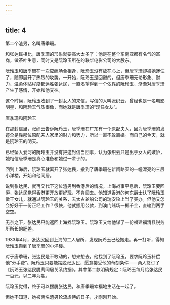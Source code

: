 ```yaml
---
---
---
```

title: 4
---



第二个渣男，名叫唐季珊。

和张达民相比，唐季珊的形象就要高大太多了：他是在整个东南亚都有名气的富商，做茶叶生意，同时又是阮玲玉所在的联华电影公司的大股东。

阮玲玉和唐季珊在一次应酬场合相逢，阮玲玉没有放在心上，但唐季珊却被她迷住了，随即展开了热烈的攻势。一开始，阮玲玉是回避的，但唐季珊无论形象、财力、温柔体贴程度都远胜张达民，一直渴望得到一个依靠的阮玲玉，渐渐对唐季珊产生了感情，开始和他交往。

这个时候，阮玲玉收到了一封女人的来信。写信的人叫张织云，曾经也是一名电影明星，和阮玲玉气质很像，而她就是唐季珊的“现任女友”。

唐季珊和阮玲玉



在那封信里，张织云告诉阮玲玉，唐季珊在广东有一个原配夫人，因为唐季珊的发迹全是靠那位原配夫人家里的财力和势力，所以一直不敢离婚。而自己的今天，就是阮玲玉的明天。

已经坠入爱河的阮玲玉并没有把这封信当回事，认为张织云只是出于女人的嫉妒，她相信唐季珊是真心准备和她过一辈子的。

回到上海后，阮玲玉就离开了张达民，搬到了唐季珊在新闸路买的一幢漂亮的三层小洋楼，开始和他同居。

说到张达民，就再交代下这位渣男到香港后的情况。上海战事平息后，阮玲玉要回沪，张达民觉得香港更开放更好玩，不肯回去。他知道香港的何东爵士认了阮玲玉做干女儿，就通过阮玲玉的关系，去太古轮船公司的瑞安轮上当了买办。但他又怎会好好干一份正经工作？很快，他就挪用公款，到澳门赌场一掷千金，直输到两手空空。

无奈之下，张达民只能返回上海找阮玲玉。阮玲玉又给他谋了一份福建福清县税务所所长的肥差。

1933年4月，张达民回到上海的二人居所，发现阮玲玉已经搬走。再一打听，得知阮玲玉搬到了唐季珊的小洋楼。

对于唐季珊，张达民是不敢动的，想来想去，他找到了阮玲玉，要求阮玲玉补偿他“分手费”。阮玲玉只要能摆脱张达民，愿意接受他的苛刻条件——两人签订了《阮玲玉张达民脱离同居关系约据》。其中第二款明确规定：阮玲玉每月给张达民一百元，以二年为期。

阮玲玉觉得，终于可以摆脱张达民，和唐季珊幸福地生活在一起了。

但她不知道，她被两名渣男轮流虐待的日子，才刚刚开始。